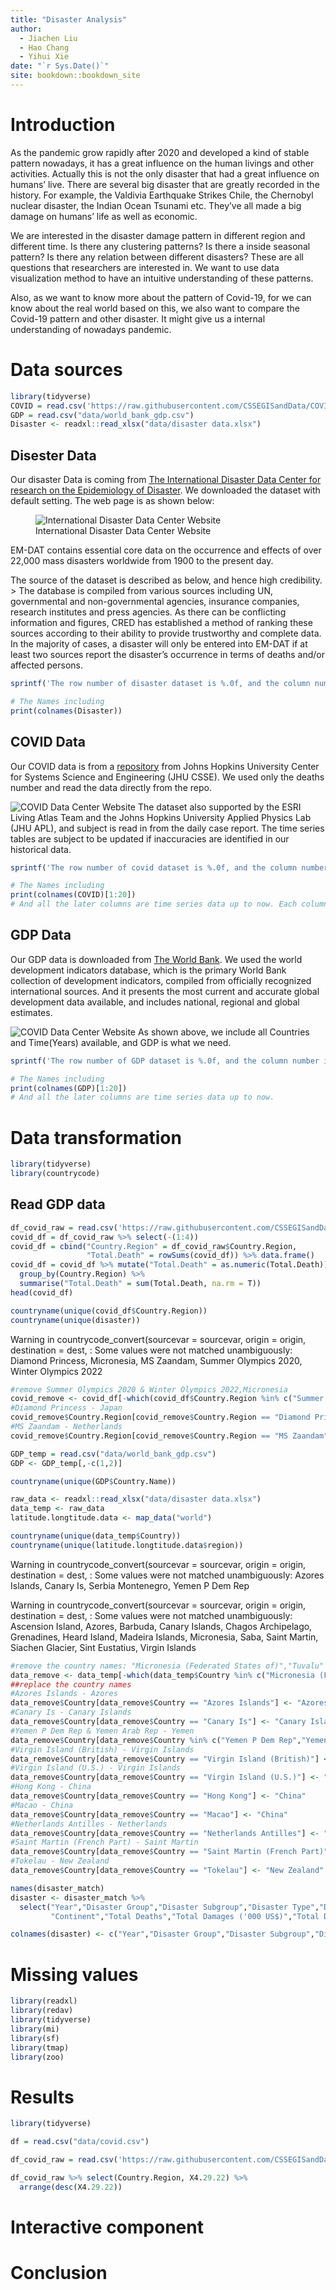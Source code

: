 ```yaml
--- 
title: "Disaster Analysis"
author: 
  - Jiachen Liu
  - Hao Chang
  - Yihui Xie
date: "`r Sys.Date()`"
site: bookdown::bookdown_site
---
```


# Introduction

As the pandemic grow rapidly after 2020 and developed a kind of stable pattern nowadays, it has a great influence on the human livings and other activities. Actually this is not the only disaster that had a great influence on humans' live. There are several big disaster that are greatly recorded in the history. For example, the Valdivia Earthquake Strikes Chile, the Chernobyl nuclear disaster, the Indian Ocean Tsunami etc. They've all made a big damage on humans' life as well as economic.

We are interested in the disaster damage pattern in different region and different time. Is there any clustering patterns? Is there a inside seasonal pattern? Is there any relation between different disasters? These are all questions that researchers are interested in. We want to use data visualization method to have an intuitive understanding of these patterns.

Also, as we want to know more about the pattern of Covid-19, for we can know about the real world based on this, we also want to compare the Covid-19 pattern and other disaster. It might give us a internal understanding of nowadays pandemic.





<!--chapter:end:index.Rmd-->

# Data sources

```r
library(tidyverse)
COVID = read.csv('https://raw.githubusercontent.com/CSSEGISandData/COVID-19/master/csse_covid_19_data/csse_covid_19_time_series/time_series_covid19_deaths_global.csv')
GDP = read.csv("data/world_bank_gdp.csv")
Disaster <- readxl::read_xlsx("data/disaster data.xlsx")
```

## Disester Data

Our disaster Data is coming from [The International Disaster Data Center for research on the Epidemiology of Disaster](https://public.emdat.be/data). We downloaded the dataset with default setting. The web page is as shown below:

![International Disaster Data Center Website](docs/disaster_web_Image.png)

EM-DAT contains essential core data on the occurrence and effects of over 22,000 mass disasters worldwide from 1900 to the present day.

The source of the dataset is described as below, and hence high credibility.
> The database is compiled from various sources including UN, governmental and non-governmental agencies, insurance companies, research institutes and press agencies. As there can be conflicting information and figures, CRED has established a method of ranking these sources according to their ability to provide trustworthy and complete data. In the majority of cases, a disaster will only be entered into EM-DAT if at least two sources report the disaster's occurrence in terms of deaths and/or affected persons.

```r
sprintf('The row number of disaster dataset is %.0f, and the column number is %.0f.', dim(Disaster)[1], dim(Disaster)[2])
```
```r
# The Names including
print(colnames(Disaster))
```

## COVID Data

Our COVID data is from a [repository](https://github.com/CSSEGISandData/COVID-19/tree/master/csse_covid_19_data/csse_covid_19_time_series) from Johns Hopkins University Center for Systems Science and Engineering (JHU CSSE). We used only the deaths number and read the data directly from the repo.

![COVID Data Center Website](docs/covid_web_Image.png)
The dataset also supported by the ESRI Living Atlas Team and the Johns Hopkins University Applied Physics Lab (JHU APL), and subject is read in from the daily case report. The time series tables are subject to be updated if inaccuracies are identified in our historical data.

```r
sprintf('The row number of covid dataset is %.0f, and the column number is %.0f.', dim(COVID)[1], dim(COVID)[2])
```

```r
# The Names including
print(colnames(COVID)[1:20])
# And all the later columns are time series data up to now. Each column represent the total death number up to that day.
```

## GDP Data

Our GDP data is downloaded from [The World Bank](https://datacatalog.worldbank.org/search/dataset/0037712/World-Development-Indicators). We used the world development indicators database, which is the primary World Bank collection of development indicators, compiled from officially recognized international sources. And it presents the most current and accurate global development data available, and includes national, regional and global estimates.

![COVID Data Center Website](docs/gdp_web_Image.png)
As shown above, we include all Countries and Time(Years) available, and GDP is what we need.

```r
sprintf('The row number of GDP dataset is %.0f, and the column number is %.0f.', dim(GDP)[1], dim(GDP)[2])
```

```r
# The Names including
print(colnames(GDP)[1:20])
# And all the later columns are time series data up to now.
```



<!--chapter:end:02-data.Rmd-->

# Data transformation

```r
library(tidyverse)
library(countrycode)
```

## Read GDP data
```r
df_covid_raw = read.csv('https://raw.githubusercontent.com/CSSEGISandData/COVID-19/master/csse_covid_19_data/csse_covid_19_time_series/time_series_covid19_deaths_global.csv')
covid_df = df_covid_raw %>% select(-(1:4)) 
covid_df = cbind("Country.Region" = df_covid_raw$Country.Region, 
                 "Total.Death" = rowSums(covid_df)) %>% data.frame()
covid_df = covid_df %>% mutate("Total.Death" = as.numeric(Total.Death)) %>% 
  group_by(Country.Region) %>% 
  summarise("Total.Death" = sum(Total.Death, na.rm = T))
head(covid_df)
```

```r
countryname(unique(covid_df$Country.Region))
countryname(unique(disaster))
```
Warning in countrycode_convert(sourcevar = sourcevar, origin = origin, destination = dest,  :
  Some values were not matched unambiguously: Diamond Princess, Micronesia, MS Zaandam, Summer Olympics 2020, Winter Olympics 2022
  
```r
#remove Summer Olympics 2020 & Winter Olympics 2022,Micronesia
covid_remove <- covid_df[-which(covid_df$Country.Region %in% c("Summer Olympics 2020", "Winter Olympics 2022", "Micronesia")),]
#Diamond Princess - Japan
covid_remove$Country.Region[covid_remove$Country.Region == "Diamond Princess"] <- "Japan"
#MS Zaandam - Netherlands
covid_remove$Country.Region[covid_remove$Country.Region == "MS Zaandam"] <- "Netherlands"
```

```r
GDP_temp = read.csv("data/world_bank_gdp.csv")
GDP <- GDP_temp[,-c(1,2)]
```

```r
countryname(unique(GDP$Country.Name))
```

```r
raw_data <- readxl::read_xlsx("data/disaster data.xlsx")
data_temp <- raw_data
latitude.longtitude.data <- map_data("world")
```

```r
countryname(unique(data_temp$Country))
countryname(unique(latitude.longtitude.data$region))
```
Warning in countrycode_convert(sourcevar = sourcevar, origin = origin, destination = dest,  :
  Some values were not matched unambiguously: Azores Islands, Canary Is, Serbia Montenegro, Yemen P Dem Rep

Warning in countrycode_convert(sourcevar = sourcevar, origin = origin, destination = dest,  :
  Some values were not matched unambiguously: Ascension Island, Azores, Barbuda, Canary Islands, Chagos Archipelago, Grenadines, Heard Island, Madeira Islands, Micronesia, Saba, Saint Martin, Siachen Glacier, Sint Eustatius, Virgin Islands

```r
#remove the country names: "Micronesia (Federated States of)","Tuvalu"
data_remove <- data_temp[-which(data_temp$Country %in% c("Micronesia (Federated States of)","Tuvalu")),]
##replace the country names
#Azores Islands - Azores
data_remove$Country[data_remove$Country == "Azores Islands"] <- "Azores"
#Canary Is - Canary Islands
data_remove$Country[data_remove$Country == "Canary Is"] <- "Canary Islands"
#Yemen P Dem Rep & Yemen Arab Rep - Yemen
data_remove$Country[data_remove$Country %in% c("Yemen P Dem Rep","Yemen Arab Rep")] <- "Yemen"
#Virgin Island (British) - Virgin Islands
data_remove$Country[data_remove$Country == "Virgin Island (British)"] <- "Virgin Islands"
#Virgin Island (U.S.) - Virgin Islands
data_remove$Country[data_remove$Country == "Virgin Island (U.S.)"] <- "Virgin Islands"
#Hong Kong - China
data_remove$Country[data_remove$Country == "Hong Kong"] <- "China"
#Macao - China
data_remove$Country[data_remove$Country == "Macao"] <- "China"
#Netherlands Antilles - Netherlands
data_remove$Country[data_remove$Country == "Netherlands Antilles"] <- "Netherlands"
#Saint Martin (French Part) - Saint Martin
data_remove$Country[data_remove$Country == "Saint Martin (French Part)"] <- "Saint Martin"
#Tokelau - New Zealand
data_remove$Country[data_remove$Country == "Tokelau"] <- "New Zealand"
```

```r
names(disaster_match)
disaster <- disaster_match %>%
  select("Year","Disaster Group","Disaster Subgroup","Disaster Type","Disaster Subtype","Country","ISO","Region",
         "Continent","Total Deaths","Total Damages ('000 US$)","Total Damages, Adjusted ('000 US$)")

colnames(disaster) <- c("Year","Disaster Group","Disaster Subgroup","Disaster Type","Disaster Subtype","Country","ISO","Region","Continent","Total Deaths","Total Damages","Total Damages Adjusted")
```

<!--chapter:end:03-cleaning.Rmd-->

# Missing values

```r
library(readxl)
library(redav)
library(tidyverse)
library(mi)
library(sf)
library(tmap)
library(zoo)
```



<!--chapter:end:04-missing.Rmd-->

# Results

```r
library(tidyverse)
```

```r
df = read.csv("data/covid.csv")
```

```r
df_covid_raw = read.csv('https://raw.githubusercontent.com/CSSEGISandData/COVID-19/master/csse_covid_19_data/csse_covid_19_time_series/time_series_covid19_deaths_global.csv')
```

```r
df_covid_raw %>% select(Country.Region, X4.29.22) %>% 
  arrange(desc(X4.29.22))
```


<!--chapter:end:05-results.Rmd-->

# Interactive component



<!--chapter:end:06-interactive.Rmd-->

# Conclusion


<!--chapter:end:07-conclusion.Rmd-->

